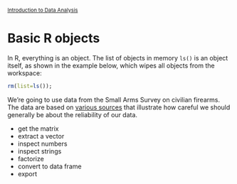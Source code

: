 <style>@import url(style.css);</style>
<small>[Introduction to Data Analysis](index.html)</small>

# Basic R objects

In R, everything is an object. The list of objects in memory `ls()` is an object itself, as shown in the example below, which wipes all objects from the workspace:
  
```r
rm(list=ls());
```

We're going to use data from the Small Arms Survey on civilian firearms. The data are based on [various sources](http://www.smallarmssurvey.org/fileadmin/docs/H-Research_Notes/SAS-Research-Note-9.pdf) that illustrate how careful we should generally be about the reliability of our data.

- get the matrix
- extract a vector
- inspect numbers
- inspect strings
- factorize
- convert to data frame
- export